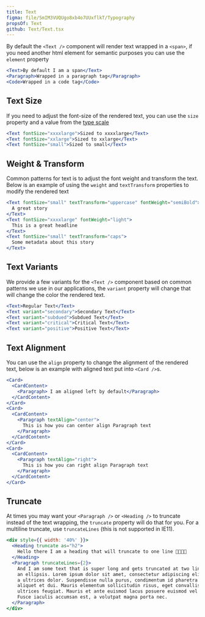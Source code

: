 ```yaml
---
title: Text
figma: file/SmIM3VUQUgo8xb4o7UUxflkT/Typography
propsOf: Text
github: Text/Text.tsx
---
```


By default the `<Text />` component will render text wrapped in a `<span>`, if you need another html element for semantic purposes you can use the `element` property

```jsx
<Text>By default I am a span</Text>
<Paragraph>Wrapped in a paragraph tag</Paragraph>
<Code>Wrapped in a code tag</Code>

```

## Text Size

If you need to adjust the font-size of the rendered text, you can use the `size` property and a value from the [type scale](/#!/Typography)

```jsx
<Text fontSize="xxxxlarge">Sized to xxxxlarge</Text>
<Text fontSize="xxlarge">Sized to xxlarge</Text>
<Text fontSize="small">Sized to small</Text>
```

## Weight & Transform

Common patterns for text is to adjust the font weight and transform the text. Below is an example of using the `weight` and `textTransform` properties to modify the rendered text

```jsx
<Text fontSize="small" textTransform="uppercase" fontWeight="semiBold">
  A great story
</Text>
<Text fontSize="xxxxlarge" fontWeight="light">
  This is a great headline
</Text>
<Text fontSize="small" textTransform="caps">
  Some metadata about this story
</Text>

```

## Text Variants

We provide a few variants for the `<Text />` component based on common patterns we use in our applications, the `variant` property will change that will change the color the rendered text.

```jsx
<Text>Regular Text</Text>
<Text variant="secondary">Secondary Text</Text>
<Text variant="subdued">Subdued Text</Text>
<Text variant="critical">Critical Text</Text>
<Text variant="positive">Positive Text</Text>
```

## Text Alignment

You can use the `align` property to change the alignment of the rendered text, below is an example with aligned text put into `<Card />`s.

```jsx
<Card>
  <CardContent>
    <Paragraph> I am aligned left by default</Paragraph>
  </CardContent>
</Card>
<Card>
  <CardContent>
    <Paragraph textAlign="center">
      This is how you can center align Paragraph text
    </Paragraph>
  </CardContent>
</Card>
<Card>
  <CardContent>
    <Paragraph textAlign="right">
      This is how you can right align Paragraph text
    </Paragraph>
  </CardContent>
</Card>
```

## Truncate

At times you may want your `<Paragraph />` or `<Heading />` to truncate instead of the text wrapping, the `truncate` property will do that for you. For a multiline truncate, use `truncateLines` (this is not supported in IE11).

```jsx
<div style={{ width: '40%' }}>
  <Heading truncate as="h2">
    Hello there I am a heading that will truncate to one line 🍕🥑🍪🥓
  </Heading>
  <Paragraph truncateLines={2}>
    And I am some text that is super long and gets truncated at two lines with
    an ellipsis. Lorem ipsum dolor sit amet, consectetur adipiscing elit. Fusce
    a ultrices dolor. Suspendisse nulla purus, condimentum id pharetra vel,
    aliquet et dui. Mauris elementum sollicitudin risus, eget convallis felis
    ultrices feugiat. Mauris et ante euismod lacus posuere euismod vel eu ipsum.
    Fusce iaculis accumsan est, a volutpat magna porta nec.
  </Paragraph>
</div>
```
